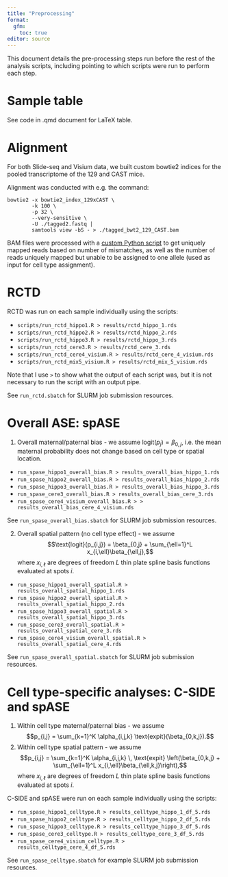 ```yaml
---
title: "Preprocessing"
format: 
  gfm:
    toc: true
editor: source
---
```


This document details the pre-processing steps run before the rest of the
analysis scripts, including pointing to which scripts were run to perform
each step.


# Sample table

See code in .qmd document for LaTeX table.

\begin{table}[]
\begin{tabular}{llll}
        &                  &                        &                \\
Mouse 1 & Puck\_200102\_01 & Hippocampus            & Tongtong Zhao  \\
Mouse 1 & Puck\_200102\_02 & Hippocampus            & Tongtong Zhao  \\
Mouse 2 & Puck\_201006\_22 & Hippocampus            & Evan Murray    \\
Mouse 3 & Puck\_221014\_21 & Hippocampus            & Irving Barrera \\
Mouse 3 & Visium FC1       & Cerebellum             & BIDMC          \\
Mouse 4 & Puck\_221014\_23 & Cerebellum             & Irving Barrera \\
Mouse 4 & Puck\_221014\_24 & Cerebellum             & Irving Barrera \\
Mouse 5 & Visium FC2       & Off target & BIDMC         
\end{tabular}
\end{table}


# Alignment

For both Slide-seq and Visium data, we built custom bowtie2 indices for the
pooled transcriptome of the 129 and CAST mice. 

Alignment was conducted with e.g. the command:

```
bowtie2 -x bowtie2_index_129xCAST \
        -k 100 \
        -p 32 \
        --very-sensitive \
        -U ./tagged2.fastq |
        samtools view -bS - > ./tagged_bwt2_129_CAST.bam
```

BAM files were processed with a [custom Python script](https://github.com/lulizou/spASE/blob/master/scripts/processBowtie2.py) to get uniquely
mapped reads based on number of mismatches, as well as the number of reads
uniquely mapped but unable to be assigned to one allele (used as input for
cell type assignment).


# RCTD

RCTD was run on each sample individually using the scripts:

- `scripts/run_rctd_hippo1.R > results/rctd_hippo_1.rds` 
- `scripts/run_rctd_hippo2.R > results/rctd_hippo_2.rds`
- `scripts/run_rctd_hippo3.R > results/rctd_hippo_3.rds`
- `scripts/run_rctd_cere3.R > results/rctd_cere_3.rds`
- `scripts/run_rctd_cere4_visium.R > results/rctd_cere_4_visium.rds`
- `scripts/run_rctd_mix5_visium.R > results/rctd_mix_5_visium.rds`

Note that I use `>` to show what the output of each script was, but it is
not necessary to run the script with an output pipe.

See `run_rctd.sbatch` for SLURM job submission resources.


# Overall ASE: spASE

1. Overall maternal/paternal bias - we assume $\text{logit}(p_{j}) = \beta_{0,j}$, i.e. the mean maternal probability does not change based on cell type or spatial location.

- `run_spase_hippo1_overall_bias.R > results_overall_bias_hippo_1.rds`
- `run_spase_hippo2_overall_bias.R > results_overall_bias_hippo_2.rds`
- `run_spase_hippo3_overall_bias.R > results_overall_bias_hippo_3.rds`
- `run_spase_cere3_overall_bias.R > results_overall_bias_cere_3.rds`
- `run_spase_cere4_visium_overall_bias.R > > results_overall_bias_cere_4_visium.rds`

See `run_spase_overall_bias.sbatch` for SLURM job submission resources.

2. Overall spatial pattern (no cell type effect) - we assume $$\text{logit}(p_{i,j}) = \beta_{0,j} + \sum_{\ell=1}^L x_{i,\ell}\beta_{\ell,j},$$ where $x_{i,\ell}$ are degrees of freedom $L$ thin plate spline basis functions evaluated at spots $i$.

- `run_spase_hippo1_overall_spatial.R > results_overall_spatial_hippo_1.rds`
- `run_spase_hippo2_overall_spatial.R > results_overall_spatial_hippo_2.rds`
- `run_spase_hippo3_overall_spatial.R > results_overall_spatial_hippo_3.rds`
- `run_spase_cere3_overall_spatial.R > results_overall_spatial_cere_3.rds`
- `run_spase_cere4_visium_overall_spatial.R > results_overall_spatial_cere_4.rds`

See `run_spase_overall_spatial.sbatch` for SLURM job submission resources.


# Cell type-specific analyses: C-SIDE and spASE

1. Within cell type maternal/paternal bias - we assume $$p_{i,j} = \sum_{k=1}^K \alpha_{i,j,k} \text{expit}(\beta_{0,k,j}).$$
2. Within cell type spatial pattern - we assume $$p_{i,j} = \sum_{k=1}^K \alpha_{i,j,k} \, \text{expit} \left(\beta_{0,k,j} + \sum_{\ell=1}^L x_{i,\ell}\beta_{\ell,k,j}\right),$$ where $x_{i,\ell}$ are degrees of freedom $L$ thin plate spline basis functions evaluated at spots $i$.

C-SIDE and spASE were run on each sample individually using the scripts:

- `run_spase_hippo1_celltype.R > results_celltype_hippo_1_df_5.rds`
- `run_spase_hippo2_celltype.R > results_celltype_hippo_2_df_5.rds`
- `run_spase_hippo3_celltype.R > results_celltype_hippo_3_df_5.rds`
- `run_spase_cere3_celltype.R > results_celltype_cere_3_df_5.rds`
- `run_spase_cere4_visium_celltype.R > results_celltype_cere_4_df_5.rds`

See `run_spase_celltype.sbatch` for example SLURM job submission resources.
